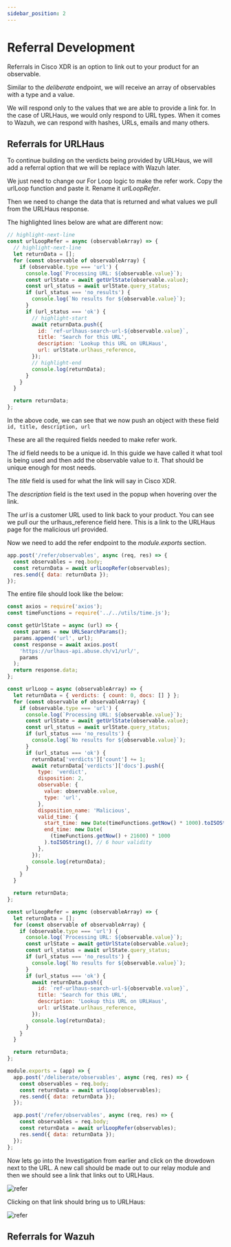```yaml
---
sidebar_position: 2
---
```


# Referral Development

Referrals in Cisco XDR is an option to link out to your product for an observable.

Similar to the _deliberate_ endpoint, we will receive an array of observables with a type and a value.

We will respond only to the values that we are able to provide a link for. In the case of URLHaus, we would only respond to URL types. When it comes to Wazuh, we can respond with hashes, URLs, emails and many others.

## Referrals for URLHaus

To continue building on the verdicts being provided by URLHaus, we will add a referral option that we will be replace with Wazuh later.

We just need to change our For Loop logic to make the refer work. Copy the urlLoop function and paste it. Rename it _urlLoopRefer_.

Then we need to change the data that is returned and what values we pull from the URLHaus response.

The highlighted lines below are what are different now:

```javascript
// highlight-next-line
const urlLoopRefer = async (observableArray) => {
  // highlight-next-line
  let returnData = [];
  for (const observable of observableArray) {
    if (observable.type === 'url') {
      console.log(`Processing URL: ${observable.value}`);
      const urlState = await getUrlState(observable.value);
      const url_status = await urlState.query_status;
      if (url_status === 'no_results') {
        console.log(`No results for ${observable.value}`);
      }
      if (url_status === 'ok') {
        // highlight-start
        await returnData.push({
          id: `ref-urlhaus-search-url-${observable.value}`,
          title: 'Search for this URL',
          description: 'Lookup this URL on URLHaus',
          url: urlState.urlhaus_reference,
        });
        // highlight-end
        console.log(returnData);
      }
    }
  }

  return returnData;
};
```

In the above code, we can see that we now push an object with these field `id, title, description, url`

These are all the required fields needed to make refer work.

The _id_ field needs to be a unique id. In this guide we have called it what tool is being used and then add the observable value to it. That should be unique enough for most needs.

The _title_ field is used for what the link will say in Cisco XDR.

The _description_ field is the text used in the popup when hovering over the link.

The _url_ is a customer URL used to link back to your product. You can see we pull our the urlhaus_reference field here. This is a link to the URLHaus page for the malicious url provided.

Now we need to add the refer endpoint to the _module.exports_ section.

```javascript
app.post('/refer/observables', async (req, res) => {
  const observables = req.body;
  const returnData = await urlLoopRefer(observables);
  res.send({ data: returnData });
});
```

The entire file should look like the below:

```javascript showLineNumbers title="deliberateRoute.js"
const axios = require('axios');
const timeFunctions = require('../../utils/time.js');

const getUrlState = async (url) => {
  const params = new URLSearchParams();
  params.append('url', url);
  const response = await axios.post(
    'https://urlhaus-api.abuse.ch/v1/url/',
    params
  );
  return response.data;
};

const urlLoop = async (observableArray) => {
  let returnData = { verdicts: { count: 0, docs: [] } };
  for (const observable of observableArray) {
    if (observable.type === 'url') {
      console.log(`Processing URL: ${observable.value}`);
      const urlState = await getUrlState(observable.value);
      const url_status = await urlState.query_status;
      if (url_status === 'no_results') {
        console.log(`No results for ${observable.value}`);
      }
      if (url_status === 'ok') {
        returnData['verdicts']['count'] += 1;
        await returnData['verdicts']['docs'].push({
          type: 'verdict',
          disposition: 2,
          observable: {
            value: observable.value,
            type: 'url',
          },
          disposition_name: 'Malicious',
          valid_time: {
            start_time: new Date(timeFunctions.getNow() * 1000).toISOString(),
            end_time: new Date(
              (timeFunctions.getNow() + 21600) * 1000
            ).toISOString(), // 6 hour validity
          },
        });
        console.log(returnData);
      }
    }
  }

  return returnData;
};

const urlLoopRefer = async (observableArray) => {
  let returnData = [];
  for (const observable of observableArray) {
    if (observable.type === 'url') {
      console.log(`Processing URL: ${observable.value}`);
      const urlState = await getUrlState(observable.value);
      const url_status = await urlState.query_status;
      if (url_status === 'no_results') {
        console.log(`No results for ${observable.value}`);
      }
      if (url_status === 'ok') {
        await returnData.push({
          id: `ref-urlhaus-search-url-${observable.value}`,
          title: 'Search for this URL',
          description: 'Lookup this URL on URLHaus',
          url: urlState.urlhaus_reference,
        });
        console.log(returnData);
      }
    }
  }

  return returnData;
};

module.exports = (app) => {
  app.post('/deliberate/observables', async (req, res) => {
    const observables = req.body;
    const returnData = await urlLoop(observables);
    res.send({ data: returnData });
  });

  app.post('/refer/observables', async (req, res) => {
    const observables = req.body;
    const returnData = await urlLoopRefer(observables);
    res.send({ data: returnData });
  });
};
```

Now lets go into the Investigation from earlier and click on the drowdown next to the URL. A new call should be made out to our relay module and then we should see a link that links out to URLHaus.

![refer](./img/referUrlhaus.png)

Clicking on that link should bring us to URLHaus:

![refer](./img/urlhausReferred.png)

## Referrals for Wazuh
